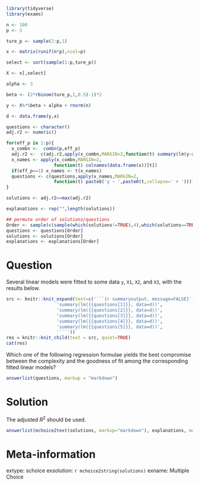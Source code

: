 ```r
library(tidyverse)
library(exams)

n <- 100
p <- 3

ture_p <- sample(2:p,1)

x <- matrix(runif(n*p),ncol=p)

select <- sort(sample(1:p,ture_p))

X <- x[,select]

alpha <- 3

beta <- (2*rbinom(ture_p,1,0.5)-1)*2

y <- X%*%beta + alpha + rnorm(n)

d <- data.frame(y,x)

questions <- character()
adj.r2 <- numeric()

for(eff_p in 1:p){
  x_combn <-  combn(p,eff_p)
  adj.r2 <-  c(adj.r2,apply(x_combn,MARGIN=2,function(t) summary(lm(y~x[,t]))$adj.r.squared))
  x_names <- apply(x_combn,MARGIN=2,
                  function(t) colnames(data.frame(x))[t])
  if(eff_p==1) x_names <- t(x_names)
  questions <- c(questions,apply(x_names,MARGIN=2,
                  function(t) paste0('y ~ ',paste0(t,collapse=' + '))))
}

solutions <- adj.r2==max(adj.r2)

explanations <- rep("",length(solutions))

## permute order of solutions/questions
Order <- sample(c(sample(which(solutions!=TRUE),4),which(solutions==TRUE)))
questions <- questions[Order]
solutions <- solutions[Order]
explanations <- explanations[Order]  
```

Question
========

Several linear models were fitted to some data `y`, `X1`, `X2`, and `X3`, with the results below.

```r
src <- knitr::knit_expand(text=c('```{r summaryoutput, message=FALSE}',
                   'summary(lm({{questions[1]}}, data=d))',
                   'summary(lm({{questions[2]}}, data=d))',
                   'summary(lm({{questions[3]}}, data=d))',
                   'summary(lm({{questions[4]}}, data=d))',
                   'summary(lm({{questions[5]}}, data=d))',
                   '```'))
res = knitr::knit_child(text = src, quiet=TRUE)
cat(res)
```

Which one of the following regression formulae yields the best compromise between the complexity and the goodness of fit among the corresponding fitted linear models?

```r
answerlist(questions, markup = "markdown")
```

Solution
========

The adjusted $R^2$ should be used.

```r
answerlist(mchoice2text(solutions, markup="markdown"), explanations, markup = "markdown")
```

Meta-information
================
extype: schoice
exsolution: `r mchoice2string(solutions)`
exname: Multiple Choice